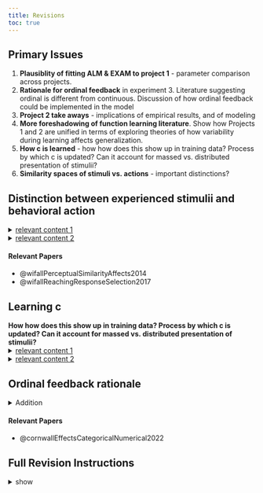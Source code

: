 ```yaml
---
title: Revisions
toc: true
---
```


## Primary Issues

1) **Plausiblity of fitting ALM & EXAM to project 1** - parameter comparison across projects. \ 
2) **Rationale for ordinal feedback** in experiment 3. Literature suggesting ordinal is different from continuous. Discussion of how ordinal feedback could be implemented in the model \
3) **Project 2 take aways** - implications of empirical results, and of modeling \
4) **More foreshadowing of function learning literature**. Show how Projects 1 and 2 are unified in terms of exploring theories of how variability during learning affects generalization. \
5) **How c is learned** - how how does this show up in training data? Process by which c is updated? Can it account for massed vs. distributed presentation of stimulii? \
6) **Similarity spaces of stimuli vs. actions** - important distinctions? \

## Distinction between experienced stimulii and behavioral action
<details><summary>
[relevant content 1](https://tegorman13.github.io/Dissertation/Manuscript/output/manuscript.html#:~:text=Our%20modelling%20approach,of%20Knowledge%20II.){target="_blank"}
</summary>
> Our modelling approach does differ from category learning implementations of instance-based models in several ways. One such difference is the nature of the training instances that are assumed to be stored. In category learning studies, instances are represented as points in a multidimensional space of all of the attributes that define a category item (e.g., size/color/shape). Rather than defining instances in terms of what stimuli learners experience, our approach assumes that stored, motor instances reflect how they act, in terms of the velocity applied to the ball on each throw. An advantage of many motor learning tasks is the relative ease with which task execution variables can be directly measured (e.g., movement force, velocity, angle, posture) in addition to the decision and response time measures that typically exhaust the data generated from more classical cognitive tasks. Of course, whether learners actually are storing each individual motor instance is a fundamental question beyond the scope of the current work – though as described in the introduction there is some evidence in support of this idea (Chamberlin & Magill, 1992a; Crump & Logan, 2010; Hommel, 1998; Meigh et al., 2018; Poldrack et al., 1999). A particularly noteworthy instance-based model of sensory-motor behavior is the Knowledge II model of Rosenbaum and colleagues (R. G. Cohen & Rosenbaum, 2004; Rosenbaum et al., 1995). Knowledge II explicitly defines instances as postures (joint combinations), and is thus far more detailed than IGAS in regards to the contents of stored instances. Knowledge II also differs from IGAS in that learning is accounted for by both the retrieval of stored postures, and the generation of novel postures via the modification of retrieved postures. A promising avenue for future research would be to combine the adaptive similarity mechanism of IGAS with the novel instance generation mechanisms of Knowledge II.
</details>

<details><summary>
[relevant content 2](https://tegorman13.github.io/Dissertation/Manuscript/output/manuscript.html#:~:text=It%20is%20common,the%20task%20stimuli.){target="_blank"}\
</summary>
> It is common for psychological process models of categorization learning to use an approach such as multidimensional scaling so as to transform the stimuli from the physical dimensions used in the particular task into the psychological dimensions more reflective of the actual human representations (Nosofsky, 1992; Shepard, 1987). Such scaling typically entails having participants rate the similarity between individual items and using these similarity judgements to then compute the psychological distances between stimuli, which can then be fed into a subsequent model. In the present investigation, there was no such way to scale the x and y velocity components in terms of the psychological similarity, and thus our modelling does rely on the assumption that the psychological distances between the different throwing positions are proportional to absolute distances in the metric space of the task (e.g., the relative distance between positions 400 and 500 is equivalent to that between 800 and 900). However, an advantage of our approach is that we are measuring similarity in terms of how participants behave (applying a velocity to the ball), rather than the metric features of the task stimuli.
</details>


#### **Relevant Papers**

- @wifallPerceptualSimilarityAffects2014
- @wifallReachingResponseSelection2017




## Learning c 

**How how does this show up in training data? Process by which c is updated? Can it account for massed vs. distributed presentation of stimulii?** \
<details><summary> 
[relevant content 1](https://tegorman13.github.io/Dissertation/Manuscript/output/manuscript.html#:~:text=However%2C%20previous%20research,the%20trained%20positions.)
</summary>
>However, previous research has suggested that participants may differ in their level of generalization as a function of prior experience, and that such differences in generalization gradients can be captured by fitting the generalization parameter of an instance-based model separately to each group (Hahn et al., 2005; Lamberts, 1994). Relatedly, the influential Bayesian generalization model developed by Tenenbaum & Griffiths (2001) predicts that the breadth of generalization will increase when a rational agent encounters a wider variety of examples. Following these leads, we assume that in addition to learning the task itself, participants are also adjusting how generalizable their experience should be. Varied versus constant participants may be expected to learn to generalize their experience to different degrees. To accommodate this difference, the generalization parameter of the instance-based model (in the present case, the c parameter) can be allowed to vary between the two groups to reflect the tendency of learners to adaptively tune the extent of their generalization. One specific hypothesis is that people adaptively set a value of c to fit the variability of their training experience (Nosofsky & Johansen, 2000; Sakamoto et al., 2006). If one’s training experience is relatively variable, as with the variable training condition, then one might infer that future test situations will also be variable, in which case a low value of c will allow better generalization because generalization will drop off slowly with training-to-testing distance. Conversely, if one’s training experience has little variability, as found in the constant training conditions, then one might adopt a high value of c so that generalization falls off rapidly away from the trained positions.
</details>



<details><summary> 
[relevant content 2](https://tegorman13.github.io/Dissertation/Manuscript/output/manuscript.html#:~:text=A%20learning%20system,values%20for%20c.)
</summary>
>Furthermore, we showed that the general pattern of results from Experiment 2 could be parsimoniously accommodated by an instance-based similarity model, but only with the assumption that constant and varied participants generalize their training experience to different degrees. Our results thus suggest that the benefits of variation cannot be explained by the varied-trained participants simply covering a broader range of the task space. Rather, the modeling suggests that varied participants also learn to adaptively tune their generalization function such that throwing locations generalize more broadly to one another than they do in the constant condition. A learning system could end up adopting a higher c value in the constant than variable training conditions by monitoring the trial-by-trial variability of the training items. The c parameter would be adapted downwards when adjacent training items are dissimilar to each other and adapted upwards when adjacent training items are the same. In this fashion, contextually appropriate c values could be empirically learned. This learning procedure would capture the insight that if a situation has a high amount variability, then the learner should be predisposed toward thinking that subsequent test items will also show considerable variability, in which case generalization gradients should be broad, as is achieved by low values for c.


As mentioned above, the idea that learners flexibly adjust their generalization gradient based on prior experience does have precedent in the domains of category learning (Aha & Goldstone, 1992; Briscoe & Feldman, 2011; Hahn et al., 2005; Lamberts, 1994; Op de Beeck et al., 2008), and sensorimotor adaptation (Marongelli & Thoroughman, 2013; Taylor & Ivry, 2013; Thoroughman & Taylor, 2005). Lamberts (1994) showed that a simple manipulation of background knowledge during a categorization test resulted in participants generalizing their training experience more or less broadly, and moreover that such a pattern could be captured by allowing the generalization parameter of an instance-based similarity model to be fit separately between conditions. The flexible generalization parameter has also successfully accounted for generalization behavior in cases where participants have been trained on categories that differ in their relative variability (Hahn et al., 2005; Sakamoto et al., 2006). However, to the best of our knowledge, IGAS is the first instance-based similarity model that has been put forward to account for the effect of varied training in a visuomotor skill task. Although IGAS was inspired by work in the domain of category learning, its success in a distinct domain may not be surprising in light of the numerous prior observations that at least certain aspects of learning and generalization may operate under common principles across different tasks and domains (Censor et al., 2012; Hills et al., 2010; Jamieson et al., 2022; Law & Gold, 2010; Roark et al., 2021; Rosenbaum et al., 2001; Vigo et al., 2018; Wall et al., 2021; Wu et al., 2020; J. Yang et al., 2020).
</details>






## Ordinal feedback rationale

<details><summary>Addition</summary>
> In Experiment 3, we sought to further explore the generality of the findings from the first two experiments by modifying the type of feedback provided during training. Specifically, we provided ordinal feedback instead of the continuous feedback used in the previous two experiments. Ordinal feedback provides learners with directional information about the results of their throw (e.g., above the target, below the target, or hitting the target) rather than precise numerical deviations. This form of feedback resembles many real-world learning scenarios, such as a coach instructing an athlete to perform a movement using "more force" or "less force", or a teacher providing letter grades rather than numeric scores. Although ordinal feedback provides less detailed information per trial, prior research has shown that less detailed feedback isn't necessarily detrimental to learning. For example, Cornwall et al., manipulated whether participants received categorical (correct or incorrect) vs. numerical feedback (reward points ranging from 50-100).
</details>

#### **Relevant Papers**

- @cornwallEffectsCategoricalNumerical2022








## Full Revision Instructions

<details><summary>
show
</summary>
1. Add participant/trial exclusion conditions for Project 2
    
2. Compare parameters values across projects or explain why this isn't possible.  In the General Discussion to both projects, describe the prospects for applying ALM+EXAM to Project 1 (you don't have to actually fit Project 1 with ALM+EXAM).  If ALM+EXAM can likely fit both sets of results, with their opposite generalization patterns vis-a-vis constant vs variable training, then does ALM+EXAM provide a compelling explanation for constant > variable extrapolation in Project 2 or is it too flexible a model?
    
3. Justify why the ordinal feedback in Project 2 Experiment 3 is an interesting manipulation.  Is there a literature suggesting that there would be an important difference between continuous vs ordinal feedback?  How would you incorporate ordinal feedback into ALM+EXAM (you don't have to actually implement this model)?
    
4. In the discussion to Project 2, explain what are the most important implications of the empirical results for theories of human learning and generalization.  Also explain what are the most important implications of the ALM and EXAM modeling are for our understanding of human learning and generalization.  As it currently stands, there is not much of a take-home message from Project 2.
    
5. Somewhere in the introduction to both of the projects, foreshadow the function learning literature that will be relevant to Project 2, and show how Projects 1 and 2 are unified in terms of exploring theories of how variability during learning affects generalization.
    
6. Are there new predictions to make about how the process of c being learned during training would show up in the performance during training, or anywhere else?  For instance, do you propose that c is adjusted on the basis of experienced differences from one trial to the next, or on the basis of running estimates of SD in the data, etc.? Could differences in possible learning processes for c account for effects of massed vs. distributed presentation of stimuli? 
    
7. The distinction between experienced stimuli and behavioral actions  seems like an important factor to explore more in a discussion, given that the similarity space in the two could differ in ways that could affect behavior (and appropriate modeling).


</details>


